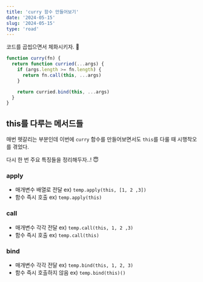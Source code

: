 ```yaml
---
title: 'curry 함수 만들어보기'
date: '2024-05-15'
slug: '2024-05-15'
type: 'road'
---
```


코드를 곱씹으면서 체화시키자. 🧐

```js
function curry(fn) {
  return function curried(...args) {
    if (args.length >= fn.length) {
      return fn.call(this, ...args)
    }

    return curried.bind(this, ...args)
  }
}
```

## this를 다루는 메서드들

매번 헷갈리는 부분인데 이번에 `curry` 함수를 만들어보면서도 `this`를 다룰 때 시행착오를 겪었다.

다시 한 번 주요 특징들을 정리해두자..! 😇

### apply

- 매개변수 배열로 전달 ex) `temp.apply(this, [1, 2 ,3])`
- 함수 즉시 호출 ex) `temp.apply(this)`

### call

- 매개변수 각각 전달 ex) `temp.call(this, 1, 2 ,3)`
- 함수 즉시 호출 ex) `temp.call(this)`

### bind

- 매개변수 각각 전달 ex) `temp.bind(this, 1, 2, 3)`
- 함수 즉시 호출하지 않음 ex) `temp.bind(this)()`

